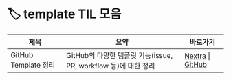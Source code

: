 # 🏷️ template TIL 모음

| 제목 | 요약 | 바로가기 |
|------|------|----------|
| GitHub Template 정리 | GitHub의 다양한 템플릿 기능(issue, PR, workflow 등)에 대한 정리 | [Nextra](/til/til-2025/til-07/03-Template) \| [GitHub](https://github.com/MinHyeok-lee1/TIL/blob/main/2025/07/03-Template.md) |
